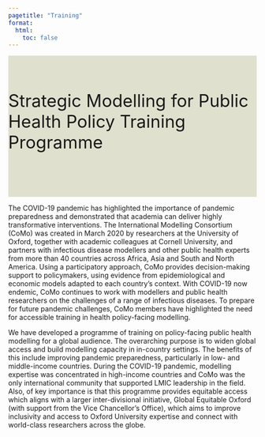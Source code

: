```yaml
---
pagetitle: "Training"
format:
  html:
    toc: false
---
```

::: {#training-banner .column-screen}
::: {.grid .column-page}
::: {.headline .g-col-lg-4 .g-col-12 .g-col-md-12}

Strategic Modelling for Public Health Policy Training Programme

:::
::: {.training_right_background .g-col-lg-8 .d-none .d-lg-block .d-xl-block}

:::
:::
:::



::: {.grid .column-page}

::: {.g-col-lg-6 .g-col-12 .g-col-md-12}

The COVID-19 pandemic has highlighted the importance of pandemic preparedness and demonstrated that academia can deliver highly transformative interventions. The International Modelling Consortium (CoMo) was created in March 2020 by researchers at the University of Oxford, together with academic colleagues at Cornell University, and partners with infectious disease modellers and other public health experts from more than 40 countries across Africa, Asia and South and North America. Using a participatory approach, CoMo provides decision-making support to policymakers, using evidence from epidemiological and economic models adapted to each country’s context. With COVID-19 now endemic, CoMo continues to work with modellers and public health researchers on the challenges of a range of infectious diseases. To prepare for future pandemic challenges, CoMo members have highlighted the need for accessible training in health policy-facing modelling.

:::

::: {.g-col-lg-6 .g-col-12 .g-col-md-12}

We have developed a programme of training on policy-facing public health modelling for a global audience. The overarching purpose is to widen global access and build modelling capacity in in-country settings. The benefits of this include improving pandemic preparedness, particularly in low- and middle-income countries. During the COVID-19 pandemic, modelling expertise was concentrated in high-income countries and CoMo was the only international community that supported LMIC leadership in the field. Also, of key importance is that this programme provides equitable access which aligns with a larger inter-divisional initiative, Global Equitable Oxford (with support from the Vice Chancellor’s Office), which aims to improve inclusivity and access to Oxford University expertise and connect with world-class researchers across the globe. 

:::

:::


```{=html}
<style>
#training-banner {
  padding-top: 0px;
  /* background-color: rgb(237,243,249); */
  background-color: #E0E0CE;
}

#quarto-content main { 
  margin-top: 0;
  padding-top: 0;
}

.headline {
  font-size: 2.5em;
  /* font-weight: 300; */
  padding-top: 1em;
  padding-bottom: 1em;
}

.training_right_background {
  background-image: url("img/training/seminar_room_2.jpg");
  background-size: cover;
  background-repeat: no-repeat;
  color: white;
  padding: 10px;
}
</style>
```